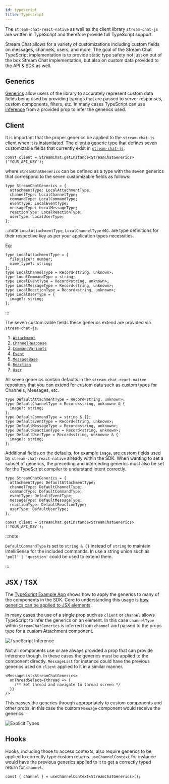 ```yaml
---
id: typescript
title: Typescript
---
```



The `stream-chat-react-native` as well as the client library `stream-chat-js` are written in TypeScript and therefore provide full TypeScript support.

Stream Chat allows for a variety of customizations including custom fields on messages, channels, users, and more.
The goal of the Stream Chat TypeScript implementation is to provide static type safety not just on out of the box Stream Chat implementation, but also on custom data provided to the API & SDK as well.

## Generics

[Generics](https://www.typescriptlang.org/docs/handbook/2/generics.html) allow users of the library to accurately represent custom data fields being used by providing typings that are passed to server responses, custom components, filters, etc.
In many cases TypeScript can use [inference](https://www.typescriptlang.org/docs/handbook/type-inference.html) from a provided prop to infer the generics used.

## Client

It is important that the proper generics be applied to the `stream-chat-js` client when it is instantiated.
The client a generic type that defines seven customizable fields that currently exist in [`stream-chat-js`](https://github.com/GetStream/stream-chat-js#typescript-v2xx).

```tsx
const client = StreamChat.getInstance<StreamChatGenerics>('YOUR_API_KEY');
```

where `StreamChatGenerics` can be defined as a type with the seven generics that correspond to the seven customizable fields as follows:

```tsx
type StreamChatGenerics = {
  attachmentType: LocalAttachmentType;
  channelType: LocalChannelType;
  commandType: LocalCommandType;
  eventType: LocalEventType;
  messageType: LocalMessageType;
  reactionType: LocalReactionType;
  userType: LocalUserType;
};
```

:::note
`LocalAttachmentType`, `LocalChannelType` etc. are type definitions for their respective key as per your application types necessities.

Eg:

```tsx
type LocalAttachmentType = {
  file_size?: number;
  mime_type?: string;
};
type LocalChannelType = Record<string, unknown>;
type LocalCommandType = string;
type LocalEventType = Record<string, unknown>;
type LocalMessageType = Record<string, unknown>;
type LocalReactionType = Record<string, unknown>;
type LocalUserType = {
  image?: string;
};
```

:::

The seven customizable fields these generics extend are provided via `stream-chat-js`.

1. [`Attachment`](https://github.com/GetStream/stream-chat-js/blob/0e29bea1e773f15599564b5174d4fabbd3bcb495/src/types.ts#L1471)
2. [`ChannelResponse`](https://github.com/GetStream/stream-chat-js/blob/0e29bea1e773f15599564b5174d4fabbd3bcb495/src/types.ts#L173)
3. [`CommandVariants`](https://github.com/GetStream/stream-chat-js/blob/0e29bea1e773f15599564b5174d4fabbd3bcb495/src/types.ts#L1587)
4. [`Event`](https://github.com/GetStream/stream-chat-js/blob/0e29bea1e773f15599564b5174d4fabbd3bcb495/src/types.ts#L1000)
5. [`MessageBase`](https://github.com/GetStream/stream-chat-js/blob/0e29bea1e773f15599564b5174d4fabbd3bcb495/src/types.ts#L1764)
6. [`Reaction`](https://github.com/GetStream/stream-chat-js/blob/0e29bea1e773f15599564b5174d4fabbd3bcb495/src/types.ts#L1854)
7. [`User`](https://github.com/GetStream/stream-chat-js/blob/0e29bea1e773f15599564b5174d4fabbd3bcb495/src/types.ts#L2004)

All seven generics contain defaults in the `stream-chat-react-native` repository that you can extend for custom data such as custom types for Channels, Messages, etc.

```tsx
type DefaultAttachmentType = Record<string, unknown>;
type DefaultChannelType = Record<string, unknown> & {
  image?: string;
};
type DefaultCommandType = string & {};
type DefaultEventType = Record<string, unknown>;
type DefaultMessageType = Record<string, unknown>;
type DefaultReactionType = Record<string, unknown>;
type DefaultUserType = Record<string, unknown> & {
  image?: string;
};
```

Additional fields on the defaults, for example `image`, are custom fields used by `stream-chat-react-native` already within the SDK.
When wanting to set a subset of generics, the preceding and interceding generics must also be set for the TypeScript compiler to understand intent correctly.

```tsx
type StreamChatGenerics = {
  attachmentType: DefaultAttachmentType;
  channelType: DefaultChannelType;
  commandType: DefaultCommandType;
  eventType: DefaultEventType;
  messageType: DefaultMessageType;
  reactionType: DefaultReactionType;
  userType: DefaultUserType;
};
```

```tsx
const client = StreamChat.getInstance<StreamChatGenerics>('YOUR_API_KEY');
```

:::note

`DefaultCommandType` is set to `string & {}` instead of `string` to maintain IntelliSense for the included commands.
In use a string union such as `'poll' | 'question'` could be used to extend them.

:::

## JSX / TSX

The [TypeScript Example App](https://github.com/GetStream/stream-chat-react-native/blob/main/examples/TypeScriptMessaging/App.tsx) shows how to apply the generics to many of the components in the SDK.
Core to understanding this usage is [how generics can be applied to JSX elements](https://www.typescriptlang.org/docs/handbook/release-notes/typescript-2-9.html#generic-type-arguments-in-jsx-elements).

In many cases the use of a single prop such as `client` or `channel` allows TypeScript to infer the generics on an element.
In this case `channelType` within `StreamChatGenerics` is inferred from `channel` and passed to the props type for a custom Attachment component.

<img src={inference} alt='TypeScript Inference' />

Not all components use or are always provided a prop that can provide inference though.
In these cases the generics must be applied to the component directly.
`MessageList` for instance could have the previous generics used on `client` applied to it in a similar manner.

```tsx
<MessageList<StreamChatGenerics>
  onThreadSelect={thread => {
    /** Set thread and navigate to thread screen */
  }}
/>
```

This passes the generics through appropriately to custom components and other props, in this case the custom `Message` component would receive the generics.

<img src={explicitTypes} alt='Explicit Types' />

## Hooks

Hooks, including those to access contexts, also require generics to be applied to correctly type custom returns.
`useChannelContext` for instance would have the previous generics applied to it to get a correctly typed return for `channel`.

```tsx
const { channel } = useChannelContext<StreamChatGenerics>();
```
